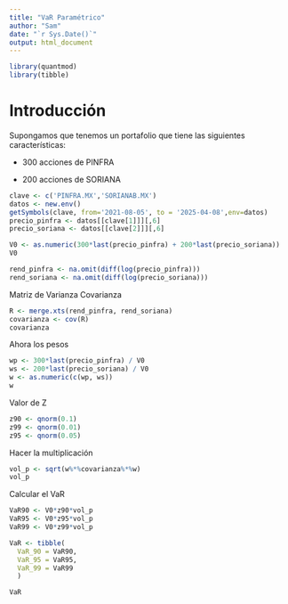 ```yaml
---
title: "VaR Paramétrico"
author: "Sam"
date: "`r Sys.Date()`"
output: html_document
---
```


```r
library(quantmod)
library(tibble)
```

# Introducción

Supongamos que tenemos un portafolio que tiene las siguientes características:

-   300 acciones de PINFRA

-   200 acciones de SORIANA

```r
clave <- c('PINFRA.MX','SORIANAB.MX')
datos <- new.env()
getSymbols(clave, from='2021-08-05', to = '2025-04-08',env=datos)
precio_pinfra <- datos[[clave[1]]][,6]
precio_soriana <- datos[[clave[2]]][,6]

V0 <- as.numeric(300*last(precio_pinfra) + 200*last(precio_soriana))
V0
```

```r
rend_pinfra <- na.omit(diff(log(precio_pinfra)))
rend_soriana <- na.omit(diff(log(precio_soriana)))
```

Matriz de Varianza Covarianza

```r
R <- merge.xts(rend_pinfra, rend_soriana)
covarianza <- cov(R)
covarianza
```

Ahora los pesos

```r
wp <- 300*last(precio_pinfra) / V0
ws <- 200*last(precio_soriana) / V0
w <- as.numeric(c(wp, ws))
w
```

Valor de Z

```r
z90 <- qnorm(0.1)
z99 <- qnorm(0.01)
z95 <- qnorm(0.05)
```

Hacer la multiplicación

```r
vol_p <- sqrt(w%*%covarianza%*%w)
vol_p
```

Calcular el VaR

```r
VaR90 <- V0*z90*vol_p
VaR95 <- V0*z95*vol_p
VaR99 <- V0*z99*vol_p
```

```r
VaR <- tibble(
  VaR_90 = VaR90, 
  VaR_95 = VaR95,
  VaR_99 = VaR99
  )

VaR
```
